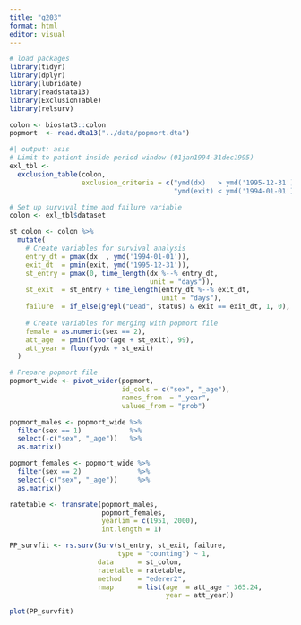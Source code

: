 ```yaml
---
title: "q203"
format: html
editor: visual
---
```


```r
# load packages
library(tidyr)
library(dplyr)
library(lubridate)
library(readstata13)
library(ExclusionTable)
library(relsurv)

colon <- biostat3::colon
popmort  <- read.dta13("../data/popmort.dta")
```

```r
#| output: asis
# Limit to patient inside period window (01jan1994-31dec1995)
exl_tbl <- 
  exclusion_table(colon,
                  exclusion_criteria = c("ymd(dx)   > ymd('1995-12-31')",
                                         "ymd(exit) < ymd('1994-01-01')"))

# Set up survival time and failure variable
colon <- exl_tbl$dataset

st_colon <- colon %>% 
  mutate(
    # Create variables for survival analysis
    entry_dt = pmax(dx  , ymd('1994-01-01')),
    exit_dt  = pmin(exit, ymd('1995-12-31')),
    st_entry = pmax(0, time_length(dx %--% entry_dt, 
                                   unit = "days")),
    st_exit  = st_entry + time_length(entry_dt %--% exit_dt, 
                                      unit = "days"),
    failure  = if_else(grepl("Dead", status) & exit == exit_dt, 1, 0),
    
    # Create variables for merging with popmort file 
    female = as.numeric(sex == 2),
    att_age  = pmin(floor(age + st_exit), 99),
    att_year = floor(yydx + st_exit)
  )
```

```r
# Prepare popmort file
popmort_wide <- pivot_wider(popmort,
                            id_cols = c("sex", "_age"),
                            names_from  = "_year",
                            values_from = "prob")

popmort_males <- popmort_wide %>% 
  filter(sex == 1)            %>% 
  select(-c("sex", "_age"))   %>% 
  as.matrix()

popmort_females <- popmort_wide %>% 
  filter(sex == 2)              %>% 
  select(-c("sex", "_age"))     %>% 
  as.matrix()

ratetable <- transrate(popmort_males,
                       popmort_females,
                       yearlim = c(1951, 2000),
                       int.length = 1)
```

```r
PP_survfit <- rs.surv(Surv(st_entry, st_exit, failure, 
                           type = "counting") ~ 1,
                      data      = st_colon,
                      ratetable = ratetable,
                      method    = "ederer2",
                      rmap      = list(age  = att_age * 365.24,
                                       year = att_year))
```

```r
plot(PP_survfit)
```
